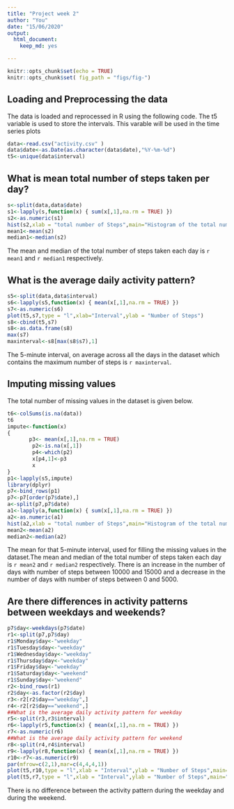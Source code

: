 ---
title: "Project week 2"
author: "You"
date: "15/06/2020"
output: 
  html_document: 
    keep_md: yes

---

```{r setup, include=FALSE}
knitr::opts_chunk$set(echo = TRUE)
knitr::opts_chunk$set( fig_path = "figs/fig-")

```

## Loading and Preprocessing the data
  
  The data is loaded and reprocessed in R using the following code. The t5 
variable is used to store the intervals. This varable will be used in the time
series plots
  
```{r}
data<-read.csv("activity.csv" )
data$date<-as.Date(as.character(data$date),"%Y-%m-%d")
t5<-unique(data$interval)
```

## What is mean total number of steps taken per day?


```{r }
s<-split(data,data$date)
s1<-lapply(s,function(x) { sum(x[,1],na.rm = TRUE) })
s2<-as.numeric(s1)
hist(s2,xlab = "total number of Steps",main="Histogram of the total number of steps taken each day")
mean1<-mean(s2)
median1<-median(s2)
```

The mean and median of the total number of steps taken each day is `r mean1` and
`r median1` respectively.

## What is the average daily activity pattern?

```{r}
s5<-split(data,data$interval)
s6<-lapply(s5,function(x) { mean(x[,1],na.rm = TRUE) })
s7<-as.numeric(s6)
plot(t5,s7,type = "l",xlab="Interval",ylab = "Number of Steps")
s8<-cbind(t5,s7)
s8<-as.data.frame(s8)
max(s7)
maxinterval<-s8[max(s8$s7),1]
```
The 5-minute interval, on average across all the days in the dataset which
contains the maximum number of steps is `r maxinterval`.

## Imputing missing values

The total number of missing values in the dataset is given below.
```{r, message=FALSE}
t6<-colSums(is.na(data)) 
t6
impute<-function(x)
{
       p3<- mean(x[,1],na.rm = TRUE) 
        p2<-is.na(x[,1])
        p4<-which(p2)
        x[p4,1]<-p3
        x
}
p1<-lapply(s5,impute)
library(dplyr)
p7<-bind_rows(p1)
p7<-p7[order(p7$date),]
a<-split(p7,p7$date)
a1<-lapply(a,function(x) { sum(x[,1],na.rm = TRUE) })
a2<-as.numeric(a1)
hist(a2,xlab = "total number of Steps",main="Histogram of the total number of steps taken each day")
mean2<-mean(a2)
median2<-median(a2)
```
The mean for that 5-minute interval, used for filling the missing values in the dataset.The mean and median of the total number of steps taken each day is 
`r mean2` and `r median2` respectively. 
There is an increase in the number of days with number of steps between 10000
and 15000 and a decrease in the number of days with number of steps between 0
and 5000.

## Are there differences in activity patterns between weekdays and weekends?

```{r}
p7$day<-weekdays(p7$date)
r1<-split(p7,p7$day)
r1$Monday$day<-"weekday"
r1$Tuesday$day<-"weekday"
r1$Wednesday$day<-"weekday"
r1$Thursday$day<-"weekday"
r1$Friday$day<-"weekday"
r1$Saturday$day<-"weekend"
r1$Sunday$day<-"weekend"
r2<-bind_rows(r1)
r2$day<-as.factor(r2$day)       
r3<-r2[r2$day=="weekday",]
r4<-r2[r2$day=="weekend",]
##What is the average daily activity pattern for weekday
r5<-split(r3,r3$interval)
r6<-lapply(r5,function(x) { mean(x[,1],na.rm = TRUE) })
r7<-as.numeric(r6)
##What is the average daily activity pattern for weekend
r8<-split(r4,r4$interval)
r9<-lapply(r8,function(x) { mean(x[,1],na.rm = TRUE) })
r10<-r7<-as.numeric(r9)
par(mfrow=c(2,1),mar=c(4,4,4,1))
plot(t5,r10,type = "l",xlab = "Interval",ylab = "Number of Steps",main="weekend")
plot(t5,r7,type = "l",xlab = "Interval",ylab = "Number of Steps",main="weekday")
```

There is no difference between the activity pattern during the weekday and 
during the weekend.
